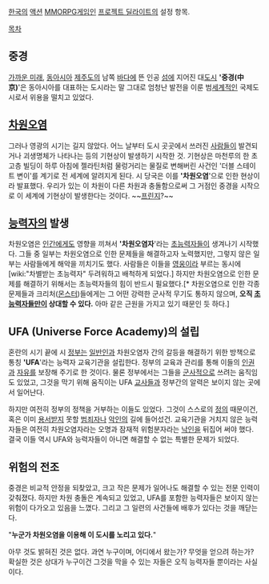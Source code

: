 [[한국]]의 [[액션]] [[MMORPG]][[게임]]인 [[프로젝트 딜라이트]]의 설정 항목.

[[목차]]

== 중경 ==
[[가까운 미래]], [[동아시아]] [[제주도]]의 남쪽 [[바다]]에 뜬 인공 [[섬]]에 지어진 대[[도시]] ''''중경(中京)''''은 동아시아를 대표하는 도시라는 말 그대로 엄청난 발전을 이룬 범[[세계]]적인 국제도시로서 위용을 떨치고 있었다.

== [[차원]]오염 ==
그러나 영광의 시기는 길지 않았다. 어느 날부터 도시 곳곳에서 쓰러진 [[사람]]들이 발견되거나 괴생명체가 나타나는 등의 기현상이 발생하기 시작한 것. 기현상은 마천루의 한 초고층 빌딩이 하루 아침에 젤라틴처럼 물렁거리는 물질로 변해버린 사건인 '더블 스테이트 변이'를 계기로 전 세계에 알려지게 된다. 시 당국은 이를 ''''차원오염''''으로 인한 현상이라 발표했다. 우리가 있는 이 차원이 다른 차원과 충돌함으로써 그 거점인 중경을 시작으로 이 세계에 기현상이 발생한다는 것이다. ~~[[프린지]]?~~ 

== [[능력자]]의 발생 ==
차원오염은 [[인간]]에게도 영향을 끼쳐서 ''''차원오염자''''라는 [[초능력자]]들이 생겨나기 시작했다. 그들 중 일부는 차원오염으로 인한 문제들을 해결하고자 노력했지만, 그렇지 않은 일부는 사람들에게 해악을 끼치기도 했다. 사람들은 이들을 [[영웅]]이라 부르는 동시에 [wiki:"차별받는 초능력자" 두려워하고 배척하게 되었다.] 하지만 차원오염으로 인한 문제를 해결하기 위해서는 초능력자들의 힘이 반드시 필요했다.[* 차원오염으로 인한 각종 문제들과 크리처([[몬스터]])들에게는 그 어떤 강력한 군사적 무기도 통하지 않으며, '''오직 [[초능력자]]들만이 상대할 수 있다.''' 아마 같은 근원을 가지고 있기 때문인 듯 하다.]

== UFA (Universe Force Academy)의 설립 ==
혼란의 시기 끝에 시 [[정부]]는 [[일반인]]과 차원오염자 간의 갈등을 해결하기 위한 방책으로 통칭 ''''UFA''''라는 능력자 교육기관을 설립한다. 정부의 교육과 관리를 통해 이들의 [[인권]]과 [[자유]]를 보장해 주기로 한 것이다. 물론 정부에서는 그들을 [[군사]]적으로 쓰려는 움직임도 있었고, 그것을 막기 위해 움직이는 UFA [[교사]]들과 정부간의 알력은 보이지 않는 곳에서 일어난다.

하지만 여전히 정부의 정책을 거부하는 이들도 있었다. 그것이 스스로의 [[정의]] 때문이건, 혹은 이미 [[용서]]받지 못할 [[범죄자]]나 [[악인]]의 길에 들어섰건. 교육기관을 거치지 않은 능력자들은 여전히 차원오염자라는 오명과 잠재적 위험분자라는 [[낙인]]을 뒤집어 써야 했다. 결국 이들 역시 UFA와 능력자들이 아니면 해결할 수 없는 특별한 문제가 되었다.

== 위험의 전조 ==
중경은 비교적 안정을 되찾았고, 크고 작은 문제가 일어나도 해결할 수 있는 전문 인력이 갖춰졌다. 하지만 차원 충돌은 계속되고 있었고, UFA를 포함한 능력자들은 보이지 않는 위험이 다가오고 있음을 느꼈다. 그리고 그 일련의 사건들에 배후가 있다는 것을 깨닫는다.

"'''누군가 차원오염을 이용해 이 도시를 노리고 있다.'''"

아무 것도 밝혀진 것은 없다. 과연 누구이며, 어디에서 왔는가? 무엇을 얻으려 하는가? 확실한 것은 상대가 누구이건 그것을 막을 수 있는 자들은 오직 능력자들 뿐이라는 사실이다.
